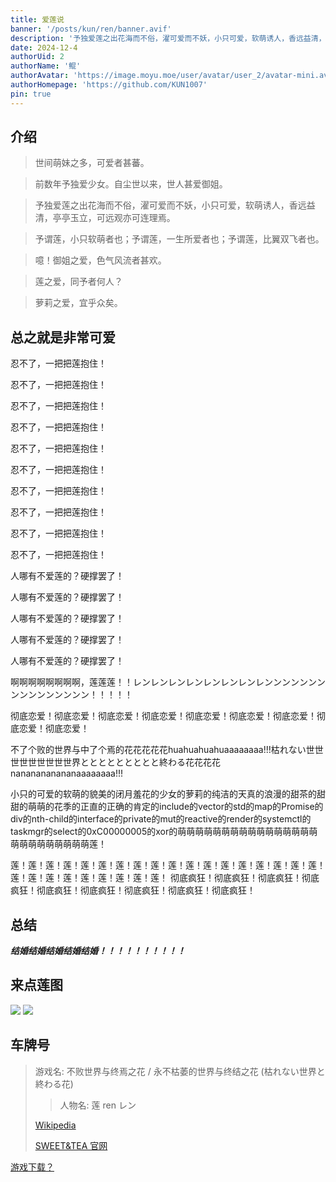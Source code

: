 ```yaml
---
title: 爱莲说
banner: '/posts/kun/ren/banner.avif'
description: '予独爱莲之出花海而不俗，濯可爱而不妖，小只可爱，软萌诱人，香远益清，亭亭玉立，可远观亦可连理焉。'
date: 2024-12-4
authorUid: 2
authorName: '鲲'
authorAvatar: 'https://image.moyu.moe/user/avatar/user_2/avatar-mini.avif'
authorHomepage: 'https://github.com/KUN1007'
pin: true
---
```


## 介绍

> 世间萌妹之多，可爱者甚蕃。

> 前数年予独爱少女。自尘世以来，世人甚爱御姐。

> 予独爱莲之出花海而不俗，濯可爱而不妖，小只可爱，软萌诱人，香远益清，亭亭玉立，可远观亦可连理焉。

> 予谓莲，小只软萌者也；予谓莲，一生所爱者也；予谓莲，比翼双飞者也。

> 噫！御姐之爱，色气风流者甚欢。

> 莲之爱，同予者何人？

> 萝莉之爱，宜乎众矣。

## 总之就是非常可爱

忍不了，一把把莲抱住！

忍不了，一把把莲抱住！

忍不了，一把把莲抱住！

忍不了，一把把莲抱住！

忍不了，一把把莲抱住！

忍不了，一把把莲抱住！

忍不了，一把把莲抱住！

忍不了，一把把莲抱住！

忍不了，一把把莲抱住！

忍不了，一把把莲抱住！

人哪有不爱莲的？硬撑罢了！

人哪有不爱莲的？硬撑罢了！

人哪有不爱莲的？硬撑罢了！

人哪有不爱莲的？硬撑罢了！

人哪有不爱莲的？硬撑罢了！

啊啊啊啊啊啊啊啊，莲莲莲！！レンレンレンレンレンレンレンレンンンンンンンンンンンンンンンン！！！！！

彻底恋爱！彻底恋爱！彻底恋爱！彻底恋爱！彻底恋爱！彻底恋爱！彻底恋爱！彻底恋爱！彻底恋爱！

不了个败的世界与中了个焉的花花花花花huahuahuahuaaaaaaaa!!!枯れない世世世世世世世世世界ととととととととと終わる花花花花nananananananaaaaaaaa!!!

小只的可爱的软萌的貌美的闭月羞花的少女的萝莉的纯洁的天真的浪漫的甜茶的甜甜的萌萌的花季的正直的正确的肯定的include的vector的std的map的Promise的div的nth-child的interface的private的mut的reactive的render的systemctl的taskmgr的select的0xC00000005的xor的萌萌萌萌萌萌萌萌萌萌萌萌萌萌萌萌萌萌萌萌萌萌萌萌萌莲！

莲！莲！莲！莲！莲！莲！莲！莲！莲！莲！莲！莲！莲！莲！莲！莲！莲！莲！莲！莲！莲！莲！莲！莲！莲！莲！莲！
彻底疯狂！彻底疯狂！彻底疯狂！彻底疯狂！彻底疯狂！彻底疯狂！彻底疯狂！彻底疯狂！彻底疯狂！


## 总结

***结婚结婚结婚结婚结婚！！！！！！！！！！***

## 来点莲图

<img src='/posts/kun/ren/ren1.avif' />

<img src='/posts/kun/ren/ren2.avif' />


## 车牌号

> 游戏名: 不败世界与终焉之花 / 永不枯萎的世界与终结之花 (枯れない世界と終わる花)
> > 人物名: 莲 ren レン
>
> [Wikipedia](https://ja.wikipedia.org/wiki/%E6%9E%AF%E3%82%8C%E3%81%AA%E3%81%84%E4%B8%96%E7%95%8C%E3%81%A8%E7%B5%82%E3%82%8F%E3%82%8B%E8%8A%B1)
>
> [SWEET&TEA 官网](http://sweet.clearrave.co.jp/karehana/)


[游戏下载？](https://www.kungal.com/galgame/1)

